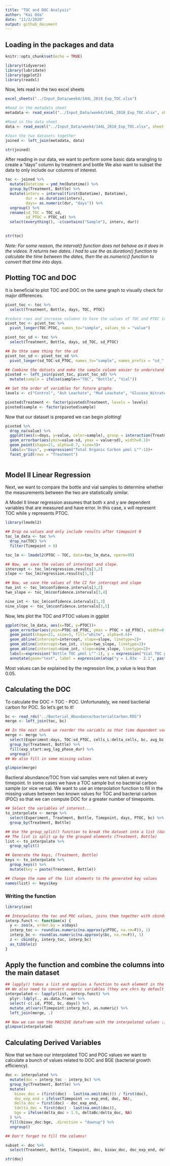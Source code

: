 ```yaml
---
title: "TOC and DOC Analysis"
author: "Kai Oda"
date: "11/2/2020"
output: github_document
---
```


## Loading in the packages and data

```r
knitr::opts_chunk$set(echo = TRUE)

library(tidyverse)
library(lubridate)
library(ggplot2)
library(readxl)

```

Now, lets read in the two excel sheets

```r
excel_sheets("../Input_Data/week4/144L_2018_Exp_TOC.xlsx")

#Read in the metadata sheet
metadata <- read_excel("../Input_Data/week4/144L_2018_Exp_TOC.xlsx", sheet = "Metadata")

#Read in the data sheet
data <- read_excel("../Input_Data/week4/144L_2018_Exp_TOC.xlsx", sheet = "Data")

#Join the two datasets together 
joined <- left_join(metadata, data)

str(joined)

```

After reading in our data, we want to perform some basic data wrangling to create a "days" column by treatment and bottle  We also want to subset the data to only include our columns of interest. 

```r
toc <- joined %>% 
  mutate(Datetime = ymd_hm(Datetime)) %>% 
  group_by(Treatment, Bottle) %>%
  mutate(interv = interval(first(Datetime), Datetime), 
         dur = as.duration(interv), 
         days= as.numeric(dur, "days")) %>% 
  ungroup() %>% 
  rename(sd_TOC = TOC_sd, 
         sd_PTOC = PTOC_sd) %>% 
  select(everything(), -c(contains("Sample"), interv, dur))
  

str(toc)
```

*Note: For some reason, the interval() function does not behave as it does in the videos. It returns two dates. I had to use the as.duration() function to calculate the time between the dates, then the as.numeric() function to convert that time into days.*

## Plotting TOC and DOC 

It is beneficial to plot TOC and DOC on the same graph to visually check for major differences. 

```r
pivot_toc <- toc %>% 
  select(Treatment, Bottle, days, TOC, PTOC)

#reduce rows and increase columns to have the values of TOC and PTOC in the same column
pivot_toc <- pivot_toc %>% 
  pivot_longer(TOC:PTOC, names_to="sample", values_to = "value")

pivot_toc_sd <- toc %>% 
  select(Treatment, Bottle, days, sd_TOC, sd_PTOC)  

## Do thte same thing for the sd
pivot_toc_sd <- pivot_toc_sd %>% 
  pivot_longer(sd_TOC:sd_PTOC, names_to="sample", names_prefix = "sd_", values_to = "sd")

## Combine the datsets and make the sample column easier to understand
pivoted <- left_join(pivot_toc, pivot_toc_sd) %>% 
  mutate(sample = ifelse(sample=="TOC", "Bottle", "Vial"))

## Set the order of variables for future graphs 
levels <- c("Control", "Ash Leachate", "Mud Leachate", "Glucose_Nitrate_Phosphate")

pivoted$Treatment <- factor(pivoted$Treatment, levels = levels)
pivoted$sample <- factor(pivoted$sample)
```

Now that our dataset is prepared we can begin plotting!

```r
pivoted %>% 
  drop_na(value) %>% 
  ggplot(aes(x=days, y=value, color=sample), group = interaction(Treatment, sample))+
  geom_errorbar(aes(ymin=value-sd, ymax = value+sd), width=0.1)+
  geom_point(shape=21, alpha=0.7, size=3)+
  labs(x="Days", y=expression("Total Organic Carbon µmol L"^-1))+
  facet_grid(rows = "Treatment")
  

```


## Model II Linear Regression

Next, we want to compare the bottle and vial samples to determine whether the measurements between the two are statistically similar. 

A Model II linear regression assumes that both x and y are dependent variables that are measured and have error. In this case, x will represent TOC while y represents PTOC. 

```r
library(lmodel2)

## Drop na values and only include results after timepoint 0
toc_lm_data <- toc %>% 
  drop_na(TOC) %>% 
  filter(Timepoint > 0)

toc_lm <- lmodel2(PTOC ~ TOC, data=toc_lm_data, nperm=99)

## Now, we save the values of intercept and slope. 
intercept <- toc_lm$regression.results[3,2]
slope <- toc_lm$regression.results[3,3]

## Now, we save the values of the CI for intercept and slope
two_int <- toc_lm$confidence.intervals[3,2]
two_slope <- toc_lm$confidence.intervals[3,4]

nine_int <- toc_lm$confidence.intervals[3,3]
nine_slope <- toc_lm$confidence.intervals[3,5]

```

Now, lets plot the TOC and PTOC values in ggplot 

```r
ggplot(toc_lm_data, aes(x=TOC, y=PTOC))+
  geom_errorbar(aes(ymin=PTOC-sd_PTOC, ymax = PTOC + sd_PTOC), width=0.2)+
  geom_point(shape=21, size=3, fill="white", alpha=0.6)+
  geom_abline(intercept=intercept, slope=slope, linetype=2)+
  geom_abline(intercept=two_int, slope=two_slope, linetype=2)+
  geom_abline(intercept=nine_int, slope=nine_slope, linetype=2)+
  labs(x=expression("Bottle TOC µmol L"^-1), y = expression("Vial TOC µmol L"^-1))+
  annotate(geom="text", label = expression(atop("y = 1.03x - 2.1", paste("r"^2," = 0.96, ", italic("p "), "= 0.01"))), x = 80, y=90, size=4)
```

Most values can be explained by the regression line, p value is less than 0.05. 

## Calculating the DOC 

To calculate the DOC = TOC - POC. Unfortunately, we need bactierial carbon for POC. So let's get to it! 

```r
bc <- read_rds("../Bacterial_Abundance/bacterialCarbon.RDS")
merge <- left_join(toc, bc)

## In the next chunk we reorder the variabls so that time dependent variables appear first. Values that are not time dependent follow these time dependent variables 
merge <- merge %>% 
  select(Experiment:days, TOC:sd_PTOC, cells_L:delta_cells, bc, avg_bc, sd_bc, everything(), -c(contains("Sample"))) %>% 
  group_by(Treatment, Bottle) %>% 
  fill(exp_start:avg_lag_phase_dur) %>% 
  ungroup()
## We also fill in some missing values 

glimpse(merge)

```

Bactieral abundance/TOC from vial samples were not taken at every timepoint. In some cases we have a TOC sample but no bacterial carbon sample (or vice versa). We want to use an interpolation function to fill in the missing values between two known values for TOC and bacterial carbon (POC) so that we can compute DOC for a greater number of timepoints. 

```r
## Select the variables of interest...
to_interpolate <- merge %>% 
  select(Experiment, Treatment, Bottle, Timepoint, days, PTOC, bc) %>% 
  group_by(Treatment, Bottle)

## Use the group_split() function to break the dataset into a list (data type)
## The list is split up by the grouped elements (Treatment, Bottle)
list <- to_interpolate %>% 
  group_split()

## Generate the keys, (Treatment, Bottle)
keys <- to_interpolate %>% 
  group_keys() %>% 
  mutate(key = paste(Treatment, Bottle))

## Change the name of the list elements to the generated key values 
names(list) <- keys$key

```

### Writing the function

```r
library(zoo)

## Interpolates the toc and POC values, joins them together with cbind() and converts the matrix to a tbl with as_tibble()
interp.funct <- function(x) {
  y <- zoo(x, order.by = x$days)
  interp_toc <- round(as.numeric(na.approx(y$PTOC, na.rm=F)), 1)
  interp_bc <- round(as.numeric(na.approx(y$bc, na.rm=F)), 1)
  z <- cbind(y, interp_toc, interp_bc)
  as_tibble(z)
}

```

## Apply the function and combine the columns into the main dataset

```r
## lapply() takes a list and applies a function to each element in the list 
## We also need to convert numeric variables (they are chrs by default from as_tibble())
interpolated <- lapply(list, interp.funct) %>% 
  plyr::ldply(., as.data.frame) %>% 
  select(-c(.id, PTOC, bc, days)) %>% 
  mutate_at(vars(Timepoint:interp_bc), as.numeric) %>% 
  left_join(merge, .)

## Now we can see the MASSIVE dataframe with the interpolated values :) 
glimpse(interpolated)
```

## Calculating Derived Variables 

Now that we have our interpolated TOC and POC values we want to calculate a bunch of values related to DOC and BGE (bacterial growth efficiency). 

```r
doc <- interpolated %>% 
  mutate(doc = interp_toc - interp_bc) %>% 
  group_by(Treatment, Bottle) %>% 
  mutate(
    bioav_doc = (first(doc) - last(na.omit(doc))) / first(doc), 
    doc_exp_end = ifelse(Timepoint == exp_end, doc, NA), 
    delta_doc = first(doc) - doc_exp_end, 
    tdelta_doc = first(doc) - last(na.omit(doc)), 
    bge = ifelse(delta_doc > 1.5, deltaBc/delta_doc, NA)
  ) %>% 
  fill(bioav_doc:bge, .direction = "downup") %>% 
  ungroup()

## Don't forget to fill the columns!

subset <- doc %>% 
  select(Treatment, Bottle, Timepoint, doc, bioav_doc, doc_exp_end, delta_doc, tdelta_doc, bge)

str(doc)

```

